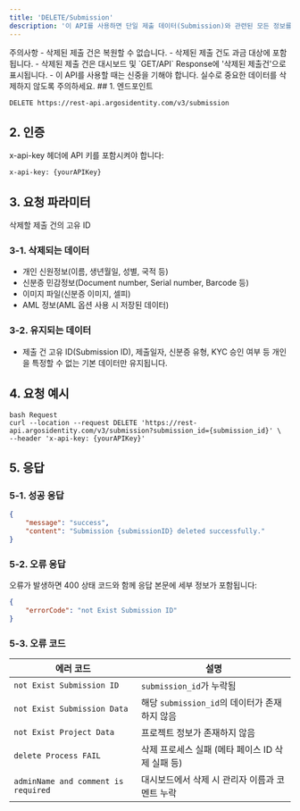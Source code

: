 ```yaml
---
title: 'DELETE/Submission'
description: '이 API를 사용하면 단일 제출 데이터(Submission)와 관련된 모든 정보를 완전히 삭제할 수 있습니다. 삭제된 데이터는 복원이 불가능하며, 삭제된 제출 건도 과금 대상에 포함됩니다.'
---
```


<Warning>
주의사항
- 삭제된 제출 건은 복원할 수 없습니다.
- 삭제된 제출 건도 과금 대상에 포함됩니다.
- 삭제된 제출 건은 대시보드 및 `GET/API` Response에 '삭제된 제출건'으로 표시됩니다.
- 이 API를 사용할 때는 신중을 기해야 합니다. 실수로 중요한 데이터를 삭제하지 않도록 주의하세요.
</Warning>
## 1. 엔드포인트

```text DELETE/Submission
DELETE https://rest-api.argosidentity.com/v3/submission
```
## 2. 인증

x-api-key 헤더에 API 키를 포함시켜야 합니다:

```text x-api-key
x-api-key: {yourAPIKey}
```


## 3. 요청 파라미터
<ResponseField name="submissionId" type="string" required="true">
  삭제할 제출 건의 고유 ID
</ResponseField>

### 3-1. 삭제되는 데이터

- 개인 신원정보(이름, 생년월일, 성별, 국적 등)
- 신분증 민감정보(Document number, Serial number, Barcode 등)
- 이미지 파일(신분증 이미지, 셀피)
- AML 정보(AML 옵션 사용 시 저장된 데이터)

### 3-2. 유지되는 데이터
- 제출 건 고유 ID(Submission ID), 제출일자, 신분증 유형, KYC 승인 여부 등 개인을 특정할 수 없는 기본 데이터만 유지됩니다.

## 4. 요청 예시

```curl DELETE/Submission
bash Request
curl --location --request DELETE 'https://rest-api.argosidentity.com/v3/submission?submission_id={submission_id}' \
--header 'x-api-key: {yourAPIKey}'
```

## 5. 응답

### 5-1. 성공 응답
```json result.json
{
	"message": "success",
	"content": "Submission {submissionID} deleted successfully."
}
```


### 5-2. 오류 응답
오류가 발생하면 400 상태 코드와 함께 응답 본문에 세부 정보가 포함됩니다:
```json error.json
{
    "errorCode": "not Exist Submission ID"
}

```

### 5-3. 오류 코드

| 에러 코드  | 설명                                   |
|---------------------------------------|-----------------------------------------------|
| `not Exist Submission ID`           | `submission_id`가 누락됨                     |
| `not Exist Submission Data`         | 해당 `submission_id`의 데이터가 존재하지 않음 |
| `not Exist Project Data`            | 프로젝트 정보가 존재하지 않음                |
| `delete Process FAIL`               | 삭제 프로세스 실패 (메타 페이스 ID 삭제 실패 등) |
| `adminName and comment is required` | 대시보드에서 삭제 시 관리자 이름과 코멘트 누락 |
